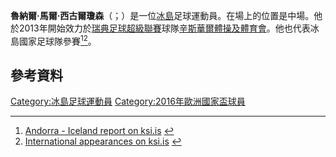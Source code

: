 '''魯納爾·馬爾·西古爾瓊森'''（{{lang-is|Rúnar Már Sigurjónsson}}；{{bd|1990年|6月18日|catIdx=Sigurjónsson}}）是一位[[冰島|冰島]]足球運動員。在場上的位置是中場。他於2013年開始效力於[[瑞典足球超級聯賽|瑞典足球超級聯賽]]球隊[[辛斯華爾體操及體育會|辛斯華爾體操及體育會]]。他也代表冰島國家足球隊參賽<ref>[http://www.ksi.is/mot/motalisti/leikskyrsla/opinskyrsla.asp?Leikur=303975 Andorra - Iceland report on ksi.is] {{webarchive|url=https://web.archive.org/web/20160304043604/http://www.ksi.is/mot/motalisti/leikskyrsla/opinskyrsla.asp?Leikur=303975 |date=2016-03-04 }}</ref><ref>[http://www.ksi.is/mot/motalisti/felagsmadur/?pLeikmadurNr=156837&pListi=4 International appearances on ksi.is] {{webarchive|url=https://web.archive.org/web/20141106000008/http://www.ksi.is/mot/motalisti/felagsmadur/?pLeikmadurNr=156837&pListi=4 |date=2014-11-06 }}</ref>。

==參考資料==
{{Reflist}}

{{冰島人物小作品}}

{{2016年歐洲國家盃冰島參賽名單}}
{{DEFAULTSORT: Sigurjónsson, Rúnar Már}}
[[Category:冰島足球運動員|Category:冰島足球運動員]]
[[Category:2016年歐洲國家盃球員|Category:2016年歐洲國家盃球員]]